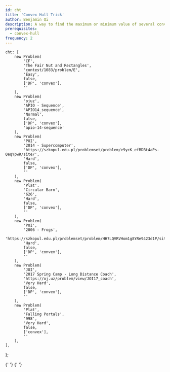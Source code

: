 ```yaml
---
id: cht
title: 'Convex Hull Trick'
author: Benjamin Qi
description: A way to find the maximum or minimum value of several convex functions at given points.
prerequisites:
  - convex-hull
frequency: 2
---
```



	cht: [
		new Problem(
			'CF',
			'The Fair Nut and Rectangles',
			'contest/1083/problem/E',
			'Easy',
			false,
			['DP', 'convex'],
			''
		),
		new Problem(
			'ojuz',
			'APIO - Sequence',
			'APIO14_sequence',
			'Normal',
			false,
			['DP', 'convex'],
			'apio-14-sequence'
		),
		new Problem(
			'POI',
			'2014 - Supercomputer',
			'https://szkopul.edu.pl/problemset/problem/e9ycK_efBDBt4aPs-QeqYpwR/site/',
			'Hard',
			false,
			['DP', 'convex'],
			''
		),
		new Problem(
			'Plat',
			'Circular Barn',
			'626',
			'Hard',
			false,
			['DP', 'convex'],
			''
		),
		new Problem(
			'POI',
			'2006 - Frogs',
			'https://szkopul.edu.pl/problemset/problem/HH7LQVRVHom1g8YRe9423d1P/site/',
			'Hard',
			false,
			['DP', 'convex'],
			''
		),
		new Problem(
			'JOI',
			'2017 Spring Camp - Long Distance Coach',
			'https://oj.uz/problem/view/JOI17_coach',
			'Very Hard',
			false,
			['DP', 'convex'],
			''
		),
		new Problem(
			'Plat',
			'Falling Portals',
			'998',
			'Very Hard',
			false,
			['convex'],
			''
		),
	],
};

<Resources>
	<Resource
		source="cp-algo"
		title="Convex Hull Trick"
		url="geometry/convex_hull_trick.html"
		starred
	>
		{' '}
	</Resource>
	<Resource
		source="CF"
		title="Convex Hull Trick - Geo Being Useful"
		url="blog/entry/63823"
		starred
	>
		{' '}
	</Resource>
</Resources>

<Problems problems={problems.cht} />
